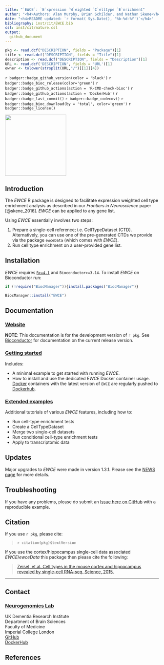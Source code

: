 ```yaml
---
title: "`EWCE`: `E`xpression `W`eighted `C`elltype `E`nrichment"
author: "<h4>Authors: Alan Murphy, Brian Schilder, and Nathan Skene</h4>"
date: "<h4>README updated: `r format( Sys.Date(), '%b-%d-%Y')`</h4>"
bibliography: inst/cit/EWCE.bib
csl: inst/cit/nature.csl
output: 
  github_document
---
```


<!-- To modify Package/Title/Description/Authors fields, edit the DESCRIPTION file -->

```r
pkg <- read.dcf("DESCRIPTION", fields = "Package")[1]
title <- read.dcf("DESCRIPTION", fields = "Title")[1]
description <- read.dcf("DESCRIPTION", fields = "Description")[1]
URL <- read.dcf('DESCRIPTION', fields = 'URL')[1]
owner <- tolower(strsplit(URL,"/")[[1]][4])
```

`r badger::badge_github_version(color = 'black')` 
`r badger::badge_bioc_release(color='green')`
`r badger::badge_github_actions(action = 'R-CMD-check-bioc')`
`r badger::badge_github_actions(action = 'DockerHub')`
`r badger::badge_last_commit()`
`r badger::badge_codecov()` 
`r badger::badge_bioc_download(by = 'total', color='green')`
`r badger::badge_license()` 

<img height="200" src="https://github.com/NathanSkene/EWCE/blob/bschilder_dev/inst/hex/hex.png?raw=true">

## Introduction

The *EWCE* R package is designed to facilitate expression weighted cell type
enrichment analysis as described in our *Frontiers in Neuroscience* 
paper [@skene_2016]. *EWCE* can be applied to any gene list. 
 
Using *EWCE* essentially involves two steps:

1. Prepare a single-cell reference; i.e. CellTypeDataset (CTD). Alternatively, 
you can use one of the pre-generated CTDs we provide via the package `ewceData`
(which comes with *EWCE*).  
2. Run cell type enrichment on a user-provided gene list.

## Installation

*EWCE* requires [`R>=4.1`](https://www.r-project.org/) 
and `Bioconductor>=3.14`. 
To install *EWCE* on Bioconductor run:

```r
if (!require("BiocManager")){install.packages("BiocManager")}

BiocManager::install("EWCE") 
```

## Documentation 

### [Website](https://`r owner`.github.io/`r pkg`)  

**NOTE**: This documentation is for the development version of ``r pkg``. See [Bioconductor](https://bioconductor.org/packages/release/bioc/html/EWCE.html) for documentation on the current release version.  

### [Getting started](https://`r owner`.github.io/`r pkg`/articles/`r pkg`)   

Includes:  

- A minimal example to get started with running *EWCE*. 
- How to install and use the dedicated *EWCE* Docker container usage. [Docker](https://www.docker.com/) containers with the latest version of `EWCE` 
are regularly pushed to 
[Dockerhub](https://hub.docker.com/repository/docker/neurogenomicslab/ewce).  

### [Extended examples](https://`r owner`.github.io/`r pkg`/articles/extended.html)

Additional tutorials of various *EWCE* features, including how to:  

- Run cell-type enrichment tests 
- Create a CellTypeDataset
- Merge two single-cell datasets 
- Run conditional cell-type enrichment tests
- Apply to transcriptomic data
 
## Updates

Major upgrades to *EWCE* were made in version 1.3.1.
Please see the [NEWS page](https://nathanskene.github.io/EWCE/articles/news/index.html) for more details. 

## Troubleshooting

If you have any problems, please do submit an [Issue here on GitHub](https://github.com/nathanskene/EWCE/issues) with a reproducible example.

## Citation

If you use ``r pkg``, please cite: 

<!-- Modify this my editing the file: inst/CITATION  -->
> `r citation(pkg)$textVersion`

If you use the cortex/hippocampus single-cell data associated 
*EWCE*/*ewceData* this package then please cite the following:

> [Zeisel, et al. Cell types in the mouse cortex and
hippocampus revealed by single-cell RNA-seq. Science, 2015.
](http://www.sciencemag.org/content/early/2015/02/18/science.aaa1934.abstract)

<hr> 

## Contact
 
### [Neurogenomics Lab](https://www.neurogenomics.co.uk/)

UK Dementia Research Institute  
Department of Brain Sciences  
Faculty of Medicine  
Imperial College London   
[GitHub](https://github.com/neurogenomics)  
[DockerHub](https://hub.docker.com/orgs/neurogenomicslab)  

## References

